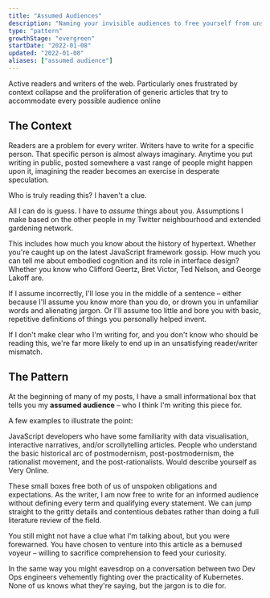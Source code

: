 ```yaml
---
title: "Assumed Audiences"
description: "Naming your invisible audiences to free yourself from unspoken obligations"
type: "pattern"
growthStage: "evergreen"
startDate: "2022-01-08"
updated: "2022-01-08"
aliases: ["assumed audience"]
---
```


<AssumedAudience>
  Active readers and writers of the web. Particularly ones frustrated by context
  collapse and the proliferation of generic articles that try to accommodate
  every possible audience online
</AssumedAudience>

<Spacer size="small" />

<h2 className="micro">The Context</h2>

Readers are a problem for every writer. Writers have to write for a specific person. That specific person is almost always imaginary. Anytime you put writing in public, posted somewhere a vast range of people might happen upon it, imagining the reader becomes an exercise in desperate speculation.

Who is truly reading this? I haven't a clue.

All I can do is guess. I have to _assume_ things about you. Assumptions I make based on the other people in my Twitter neighbourhood and extended gardening network.

This includes how much you know about the history of hypertext. Whether you're caught up on the latest JavaScript framework gossip. How much you can tell me about embodied cognition and its role in interface design? Whether you know who Clifford Geertz, Bret Victor, Ted Nelson, and George Lakoff are.

If I assume incorrectly, I'll lose you in the middle of a sentence – either because I'll assume you know more than you do, or drown you in unfamiliar words and alienating jargon. Or I'll assume too little and bore you with basic, repetitive definitions of things you personally helped invent.

If I don't make clear who I'm writing for, and you don't know who should be reading this, we're far more likely to end up in an unsatisfying reader/writer mismatch.

<Spacer size="small" />

<h2 className="micro">The Pattern</h2>

At the beginning of many of my posts, I have a small informational box that tells you my **assumed audience** – who I think I'm writing this piece for.

A few examples to illustrate the point:

<AssumedAudience>
  JavaScript developers who have some familiarity with data visualisation,
  interactive narratives, and/or scrollytelling articles.
</AssumedAudience>

<AssumedAudience>
  People who understand the basic historical arc of postmodernism,
  post-postmodernism, the rationalist movement, and the post-rationalists. Would
  describe yourself as Very Online.
</AssumedAudience>

<Spacer size="xs" />

These small boxes free both of us of unspoken obligations and expectations. As the writer, I am now free to write for an informed audience without defining every term and qualifying every statement. We can jump straight to the gritty details and contentious debates rather than doing a full literature review of the field.

You still might not have a clue what I'm talking about, but you were forewarned. You have chosen to venture into this article as a bemused voyeur – willing to sacrifice comprehension to feed your curiosity.

In the same way you might eavesdrop on a conversation between two Dev Ops engineers vehemently fighting over the practicality of Kubernetes. None of us knows what they're saying, but the jargon is to die for.

<References>
  <ReferencesLink
    title="Assumed Audience: everyone on the internet"
    href="https://v4.chriskrycho.com/2018/assumed-audiences.html"
    author="Chris Krycho"
  />
</References>
